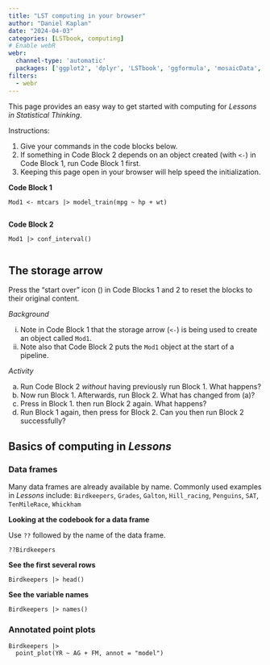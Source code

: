```yaml
---
title: "LST computing in your browser"
author: "Daniel Kaplan"
date: "2024-04-03"
categories: [LSTbook, computing]
# Enable webR
webr:
  channel-type: 'automatic'
  packages: ['ggplot2', 'dplyr', 'LSTbook', 'ggformula', 'mosaicData', 'moderndive', 'palmerpenguins', 'babynames', 'knitr', 'rmarkdown', 'stringdist', 'mosaicData' ]
filters:
  - webr
---
```


This page provides an easy way to get started with computing for *Lessons in Statistical Thinking*.

Instructions: 

1. Give your commands in the code blocks below.
2. If something in Code Block 2 depends on an object created (with `<-`) in Code Block 1, run Code Block 1 first.
3. Keeping this page open in your browser will help speed the initialization.

**Code Block 1**
```webr-r
Mod1 <- mtcars |> model_train(mpg ~ hp + wt)


```

**Code Block 2**
```webr-r
Mod1 |> conf_interval()


```

::: {.callout-note collapse="true"}
## The storage arrow

Press the "start over" icon (<i class="fa-solid fa-rotate"></i>) in Code Blocks 1 and 2 to reset the blocks to their original content. 

*Background*

i. Note in Code Block 1 that the storage arrow (`<-`) is being used to create an object called `Mod1`.
ii. Note also that Code Block 2 puts the `Mod1` object at the start of a pipeline.

*Activity*

a. Run Code Block 2 *without* having previously run Block 1. What happens?
b. Now run Block 1. Afterwards, run Block 2. What has changed from (a)?
c. Press <i class="fa-solid fa-rotate"></i> in Block 1. then run Block 2 again. What happens?
d. Run Block 1 again, then press <i class="fa-solid fa-rotate"></i> for Block 2. Can you then run Block 2 successfully?


:::

## Basics of computing in *Lessons*

### Data frames

Many data frames are already available by name. Commonly used examples in *Lessons* include: `Birdkeepers`, `Grades`, `Galton`, `Hill_racing`, `Penguins`, `SAT`, `TenMileRace`, `Whickham`

**Looking at the codebook for a data frame**

Use `??` followed by the name of the data frame.
```webr-r
??Birdkeepers
```

**See the first several rows**

```webr-r
Birdkeepers |> head()
```

**See the variable names**

```webr-r
Birdkeepers |> names()
```

### Annotated point plots

```webr-r
Birdkeepers |> 
  point_plot(YR ~ AG + FM, annot = "model")
```

